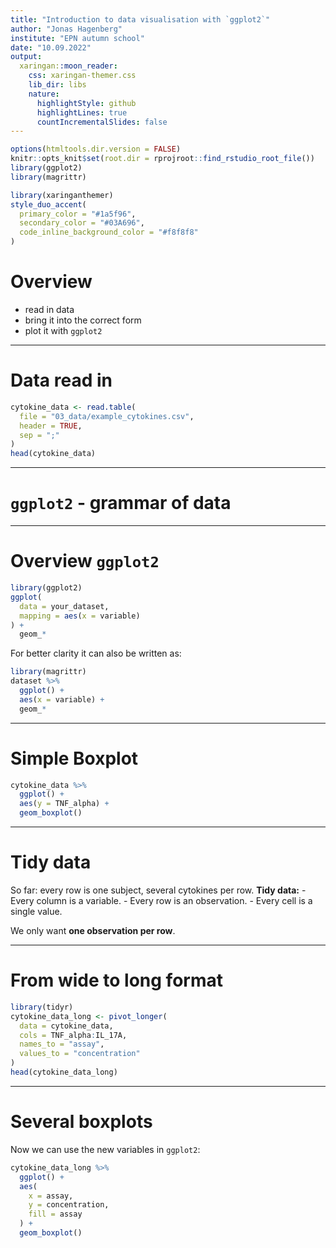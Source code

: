 ```yaml
---
title: "Introduction to data visualisation with `ggplot2`"
author: "Jonas Hagenberg"
institute: "EPN autumn school"
date: "10.09.2022"
output:
  xaringan::moon_reader:
    css: xaringan-themer.css
    lib_dir: libs
    nature:
      highlightStyle: github
      highlightLines: true
      countIncrementalSlides: false
---
```


```r
options(htmltools.dir.version = FALSE)
knitr::opts_knit$set(root.dir = rprojroot::find_rstudio_root_file())
library(ggplot2)
library(magrittr)
```

```r
library(xaringanthemer)
style_duo_accent(
  primary_color = "#1a5f96",
  secondary_color = "#03A696",
  code_inline_background_color = "#f8f8f8"
)
```

# Overview

- read in data
- bring it into the correct form
- plot it with `ggplot2`

---

# Data read in
```r
cytokine_data <- read.table(
  file = "03_data/example_cytokines.csv",
  header = TRUE,
  sep = ";"
)
head(cytokine_data)
```

---

# `ggplot2` - grammar of data

---

# Overview `ggplot2`
```r
library(ggplot2)
ggplot(
  data = your_dataset,
  mapping = aes(x = variable)
) +
  geom_*
```

For better clarity it can also be written as:
```r
library(magrittr)
dataset %>% 
  ggplot() +
  aes(x = variable) +
  geom_*
```

---

# Simple Boxplot
```r
cytokine_data %>% 
  ggplot() +
  aes(y = TNF_alpha) +
  geom_boxplot()
```

---

# Tidy data
So far: every row is one subject, several cytokines per row.
**Tidy data:**
- Every column is a variable.
- Every row is an observation.
- Every cell is a single value.

We only want **one observation per row**.

---

# From wide to long format
```r
library(tidyr)
cytokine_data_long <- pivot_longer(
  data = cytokine_data,
  cols = TNF_alpha:IL_17A,
  names_to = "assay",
  values_to = "concentration"
)
head(cytokine_data_long)
```

---

# Several boxplots
Now we can use the new variables in `ggplot2`:
```r
cytokine_data_long %>% 
  ggplot() +
  aes(
    x = assay,
    y = concentration,
    fill = assay
  ) +
  geom_boxplot()
```

